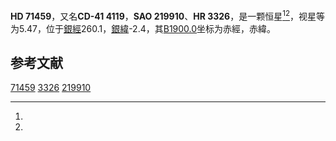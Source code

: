 {{Starbox begin
| name = HD 71459
}}
{{Starbox observe
| epoch = [[J2000.0|J2000.0]]
| constell = {{星座名待查}}<ref name=SIMBAD>{{cite web
 | url=http://simbad.u-strasbg.fr/simbad/sim-id?Ident=HR+3326
 | title=Pulsating variable Star
 | publisher=Centre de Données astronomiques de Strasbourg
 | work=SIMBAD
 | accessdate=2012-07-13
 | archive-date=2016-03-16
 | archive-url=https://web.archive.org/web/20160316084321/http://simbad.u-strasbg.fr/simbad/sim-id?Ident=HR+3326
 | dead-url=no
 }}</ref><ref name=DATA>{{cite web
 | url=http://vizier.u-strasbg.fr/viz-bin/VizieR-5?-out.add=.&-source=5050&-corr=PK=HR&-out.max=9999&HR=3326
 | title=VizieR Detailed Page
 | accessdate=2012-07-13
 | archive-date=2016-03-05
 | archive-url=https://web.archive.org/web/20160305004328/http://vizier.u-strasbg.fr/viz-bin/VizieR-5?-out.add=.&-source=5050&-corr=PK=HR&-out.max=9999&HR=3326
 | dead-url=no
 }}</ref>
| 星官 = 
| ra = {{RA|8|25|51.9}}<ref name=SIMBAD /><ref name=DATA />
| dec = {{DEC|-42|9|12}}<ref name=SIMBAD /><ref name=DATA />
| appmag_v = 5.47<ref name=SIMBAD /><ref name=DATA />
}}
{{Starbox character
| class = B3V<ref name=SIMBAD /><ref name=DATA />
| b-v = -0.15<ref name=SIMBAD /><ref name=DATA />
| u-b = -0.63<ref name=SIMBAD /><ref name=DATA />
| r-i = <ref name=SIMBAD /><ref name=DATA />
| variable = 
}}
{{Starbox astrometry
| radial_v = -0.63
| prop_mo_ra = 28
| parallax = 
| p_error = 
}}
{{Starbox catalog
| names =CD-41 4119，[[SAO星表|SAO]] 219910，[[HD星表|HD]] 71459，[[HR星表|HR]] 3326}}
{{Starbox reference |Simbad=HR+3326}}
{{Starbox end}}

'''HD 71459'''，又名'''CD-41 4119'''，'''SAO 219910'''、'''HR 3326'''，是一颗恒星<ref name=SIMBAD /><ref name=DATA />，视星等为5.47，位于[[銀道座標系|銀經]]260.1，[[銀道座標系|銀緯]]-2.4，其[[B1900.0|B1900.0]]坐标为赤經{{RA|8|22|21.9}}，赤緯{{DEC|-41|-2.4|33}}。

== 参考文献 ==
{{reflist}}

{{star-stub}}

[[Category:HD和HDE天體|71459]]
[[Category:HR天體|3326]]
[[Category:SAO天體|219910]]
